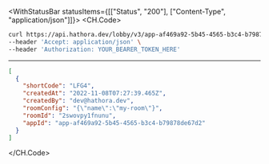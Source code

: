 

<WithStatusBar statusItems={[["Status", "200"], ["Content-Type", "application/json"]]}>
  <CH.Code>
  ```bash Example Request
  curl https://api.hathora.dev/lobby/v3/app-af469a92-5b45-4565-b3c4-b79878de67d2/list/public \
--header 'Accept: application/json' \
--header 'Authorization: YOUR_BEARER_TOKEN_HERE'
  ```
  ---

  ```json Example Response
  [
    {
      "shortCode": "LFG4",
      "createdAt": "2022-11-08T07:27:39.465Z",
      "createdBy": "dev@hathora.dev",
      "roomConfig": "{\"name\":\"my-room\"}",
      "roomId": "2swovpy1fnunu",
      "appId": "app-af469a92-5b45-4565-b3c4-b79878de67d2"
    }
  ]
  ```
  </CH.Code>
</WithStatusBar>
